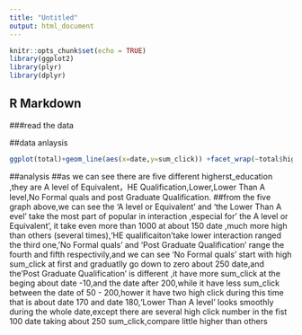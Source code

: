 ---
title: "Untitled"
output: html_document
---

```{r setup, include=FALSE }
knitr::opts_chunk$set(echo = TRUE)
library(ggplot2)
library(plyr)
library(dplyr)
```

## R Markdown
###read the data

##data anlaysis 








```{r echo=TRUE}
ggplot(total)+geom_line(aes(x=date,y=sum_click)) +facet_wrap(~total$highest_education)
```
##analysis
##as we can see there are five different higherst_education ,they are  A level of Equivalent，HE Qualification,Lower,Lower Than A level,No Formal quals and post Graduate Qualification.
##from the five graph above,we can see the 'A level or Equivalent' and 'the Lower Than A evel' take the most part of popular in interaction ,especial for' the A level or Equivalent', it take even more than 1000 at about 150 date ,much more high than others (several times),'HE qualificaiton'take lower interaction ranged the third one,'No Formal quals' and 'Post Graduate Qualification' range the fourth and fifth respectivily,and we can see ‘No Formal quals' start with high sum_click at first and graduatlly go down to zero about 250 date,and the'Post Graduate Qualification' is different ,it have more sum_click at the beging about date -10,and the date after 200,while it have less sum_click between the date of 50 - 200,hower it have two high click during this time that is about date 170 and date 180,'Lower Than A level' looks smoothly during the whole date,except there are several high click number in the fist 100 date taking about 250 sum_click,compare little higher than others 
